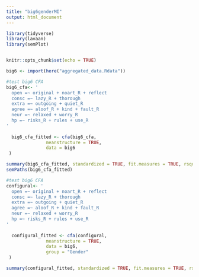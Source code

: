 ```yaml
---
title: "big6genderMI"
output: html_document
---
```


```r

library(tidyverse)
library(lavaan)
library(semPlot)


knitr::opts_chunk$set(echo = TRUE)
```

```r

big6 <- import(here("aggregated_data.Rdata"))
```

```r

#test big6 CFA
big6_cfa<- '
  open =~ original + noart_R + reflect
  consc =~ lazy_R + thorough
  extra =~ outgoing + quiet_R
  agree =~ aloof_R + kind + fault_R
  neur =~ relaxed + worry_R
  hp =~ risks_R + rules + use_R
'
  
  big6_cfa_fitted <- cfa(big6_cfa,
               meanstructure = TRUE,
               data = big6
 )

summary(big6_cfa_fitted, standardized = TRUE, fit.measures = TRUE, rsquare = TRUE)
semPaths(big6_cfa_fitted)


```
```r
#test big6 CFA
configural<- '
  open =~ original + noart_R + reflect
  consc =~ lazy_R + thorough
  extra =~ outgoing + quiet_R
  agree =~ aloof_R + kind + fault_R
  neur =~ relaxed + worry_R
  hp =~ risks_R + rules + use_R
'
  
  configural_fitted <- cfa(configural,
               meanstructure = TRUE,
               data = big6,
               group = "Gender"
 )

summary(configural_fitted, standardized = TRUE, fit.measures = TRUE, rsquare = TRUE)
```

